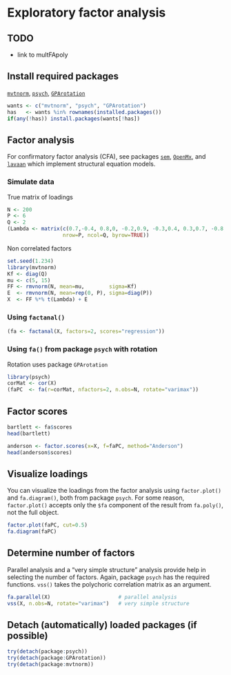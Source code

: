 Exploratory factor analysis
=========================

TODO
-------------------------

 - link to multFApoly

Install required packages
-------------------------

[`mvtnorm`](http://cran.r-project.org/package=mvtnorm), [`psych`](http://cran.r-project.org/package=psych), [`GPArotation`](http://cran.r-project.org/package=GPArotation)

```r
wants <- c("mvtnorm", "psych", "GPArotation")
has   <- wants %in% rownames(installed.packages())
if(any(!has)) install.packages(wants[!has])
```

Factor analysis
-------------------------

For confirmatory factor analysis (CFA), see packages [`sem`](http://cran.r-project.org/package=sem), [`OpenMx`](http://openmx.psyc.virginia.edu/), and [`lavaan`](http://cran.r-project.org/package=lavaan) which implement structural equation models.

### Simulate data

True matrix of loadings

```r
N <- 200
P <- 6
Q <- 2
(Lambda <- matrix(c(0.7,-0.4, 0.8,0, -0.2,0.9, -0.3,0.4, 0.3,0.7, -0.8,0.1),
                  nrow=P, ncol=Q, byrow=TRUE))
```

Non correlated factors

```r
set.seed(1.234)
library(mvtnorm)
Kf <- diag(Q)
mu <- c(5, 15)
FF <- rmvnorm(N, mean=mu,        sigma=Kf)
E  <- rmvnorm(N, mean=rep(0, P), sigma=diag(P))
X  <- FF %*% t(Lambda) + E
```

### Using `factanal()`

```r
(fa <- factanal(X, factors=2, scores="regression"))
```

### Using `fa()` from package `psych` with rotation

Rotation uses package `GPArotation`

```r
library(psych)
corMat <- cor(X)
(faPC  <- fa(r=corMat, nfactors=2, n.obs=N, rotate="varimax"))
```

Factor scores
-------------------------

```r
bartlett <- fa$scores
head(bartlett)
```

```r
anderson <- factor.scores(x=X, f=faPC, method="Anderson")
head(anderson$scores)
```

Visualize loadings
-------------------------

You can visualize the loadings from the factor analysis using `factor.plot()` and `fa.diagram()`, both from package `psych`. For some reason, `factor.plot()` accepts only the `$fa` component of the result from `fa.poly()`, not the full object.

```r
factor.plot(faPC, cut=0.5)
fa.diagram(faPC)
```

Determine number of factors
-------------------------

Parallel analysis and a "very simple structure" analysis provide help in selecting the number of factors. Again, package `psych` has the required functions. `vss()` takes the polychoric correlation matrix as an argument.

```r
fa.parallel(X)                      # parallel analysis
vss(X, n.obs=N, rotate="varimax")   # very simple structure
```

Detach (automatically) loaded packages (if possible)
-------------------------

```r
try(detach(package:psych))
try(detach(package:GPArotation))
try(detach(package:mvtnorm))
```
